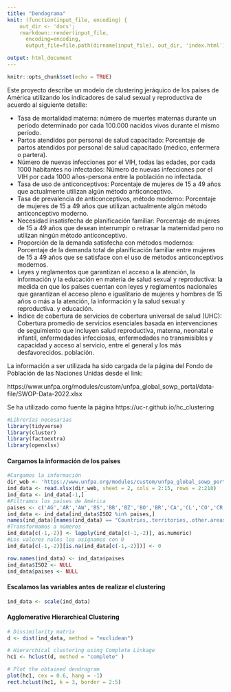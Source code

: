 ```yaml
---
title: "Dendograma"
knit: (function(input_file, encoding) {
    out_dir <- 'docs';
    rmarkdown::render(input_file,
      encoding=encoding,
      output_file=file.path(dirname(input_file), out_dir, 'index.html'))})

output: html_document
---
```


```r
knitr::opts_chunk$set(echo = TRUE)
```

Este proyecto describe un modelo de clustering jeráquico de los países de América utilizando los indicadores de salud sexual y reproductiva de acuerdo al siguiente detalle:

- Tasa de mortalidad materna: número de muertes maternas durante un período determinado por cada 100.000 nacidos vivos durante el mismo período.
- Partos atendidos por personal de salud capacitado: Porcentaje de partos atendidos por personal de salud capacitado (médico, enfermera o partera).
- Número de nuevas infecciones por el VIH, todas las edades, por cada 1000 habitantes no infectados: Número de nuevas infecciones por el VIH por cada 1000 años-persona entre la población no infectada.
- Tasa de uso de anticonceptivos: Porcentaje de mujeres de 15 a 49 años que actualmente utilizan algún método anticonceptivo.
- Tasa de prevalencia de anticonceptivos, método moderno: Porcentaje de mujeres de 15 a 49 años que utilizan actualmente algún método anticonceptivo moderno.
- Necesidad insatisfecha de planificación familiar: Porcentaje de mujeres de 15 a 49 años que desean interrumpir o retrasar la maternidad pero no utilizan ningún método anticonceptivo.
- Proporción de la demanda satisfecha con métodos modernos: Porcentaje de la demanda total de planificación familiar entre mujeres de 15 a 49 años que se satisface con el uso de métodos anticonceptivos modernos.
- Leyes y reglamentos que garantizan el acceso a la atención, la información y la educación en materia de salud sexual y reproductiva: la medida en que los países cuentan con leyes y reglamentos nacionales que garantizan el acceso pleno e igualitario de mujeres y hombres de 15 años o más a la atención, la información y la salud sexual y reproductiva. y educación.
- Índice de cobertura de servicios de cobertura universal de salud (UHC): Cobertura promedio de servicios esenciales basada en intervenciones de seguimiento que incluyen salud reproductiva, materna, neonatal e infantil, enfermedades infecciosas, enfermedades no transmisibles y capacidad y acceso al servicio, entre el general y los más desfavorecidos. población.

La información a ser utilizada ha sido cargada de la página del Fondo de Población de las Naciones Unidas desde el link:

https://www.unfpa.org/modules/custom/unfpa_global_sowp_portal/data-file/SWOP-Data-2022.xlsx

Se ha utilizado como fuente la página https://uc-r.github.io/hc_clustering

```r
#Librerías necesarias
library(tidyverse)  
library(cluster)    
library(factoextra) 
library(openxlsx)
```
#### Cargamos la información de los países

```r
#Cargamos la información
dir_web <- 'https://www.unfpa.org/modules/custom/unfpa_global_sowp_portal/data-file/SWOP-Data-2022.xlsx'
ind_data <- read.xlsx(dir_web, sheet = 2, cols = 2:15, rows = 2:210)
ind_data <- ind_data[-1,]
#Filtramos los paises de América
paises <- c('AG','AR','AW','BS','BB','BZ','BO','BR','CA','CL','CO','CR','CU','CW','DM','DO','EC','SV','GF','GD','GP','GT','GY','HT','HN','JM','MQ','MX','NI','PA','PY','PE','PR','KN','LC','VC','SX','SR','TT','TC','US','VI','UY','VE')
ind_data <- ind_data[ind_data$ISO2 %in% paises,]
names(ind_data)[names(ind_data) == "Countries,.territories,.other.areas"] <- 'paises'
#Transformamos a números
ind_data[c(-1,-2)] <- lapply(ind_data[c(-1,-2)], as.numeric)
#Los valores nulos los asignamos con 0
ind_data[c(-1,-2)][is.na(ind_data[c(-1,-2)])] <- 0

row.names(ind_data) <- ind_data$paises
ind_data$ISO2 <- NULL
ind_data$paises <- NULL
```

#### Escalamos las variables antes de realizar el clustering
```r
ind_data <- scale(ind_data)
```

#### Agglomerative Hierarchical Clustering

```r
# Dissimilarity matrix
d <- dist(ind_data, method = "euclidean")

# Hierarchical clustering using Complete Linkage
hc1 <- hclust(d, method = "complete" )

# Plot the obtained dendrogram
plot(hc1, cex = 0.6, hang = -1)
rect.hclust(hc1, k = 3, border = 2:5)
```

